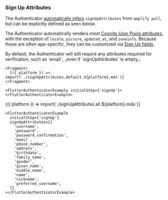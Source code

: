 
### Sign Up Attributes

<Alert heading="Zero Configuration">

The Authenticator [automatically infers](#zero-configuration) `signUpAttributes` from `amplify pull`,
but can be explicitly defined as seen below.

</Alert>

The Authenticator automatically renders _most_ [Cognito User Pools attributes](https://docs.aws.amazon.com/cognito/latest/developerguide/user-pool-settings-attributes.html),
with the exception of `locale`, `picture`, `updated_at`, and `zoneinfo`. Because these are often app-specific, they can be customized via [Sign Up fields](#sign-up-fields).

<Tabs>
  <TabItem title="Verification Attributes">
    By default, the Authenticator will still require any attributes required for verification, such as `email`, _even if `signUpAttributes` is empty_:

    <Fragment>
      {({ platform }) => import(`./signUpAttributes.default.${platform}.mdx`)}
    </Fragment>

    <FlutterAuthenticatorExample initialStep={'signUp'}></FlutterAuthenticatorExample>

  </TabItem>

  <TabItem title="All Attributes">
    <Fragment>
      {({ platform }) => import(`./signUpAttributes.all.${platform}.mdx`)}
    </Fragment>

    <FlutterAuthenticatorExample
      initialStep={'signUp'}
      signUpAttributes={[
        'username',
        'password',
        'password_confirmation',
        'email',
        'phone_number',
        'address',
        'birthdate',
        'family_name',
        'gender',
        'given_name',
        'middle_name',
        'name',
        'nickname',
        'preferred_username',
      ]}
    ></FlutterAuthenticatorExample>

  </TabItem>
</Tabs>
